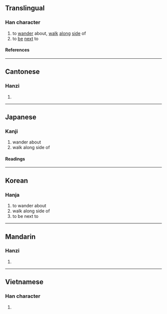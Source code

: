 {{also|彷}}
{{character info/new}}
==Translingual==

===Han character===
{{Han char|rn=60|rad=彳|as=10|sn=13|four=20227|canj=HOYBS|ids=⿰彳旁}}

# to [[wander]] about, [[walk]] [[along]] [[side]] of
# to [[be]] [[next]] to

====References====
{{Han ref|kx=0370.090|dkj=10200|dj=0696.130|hdz=20839.090|uh=5FAC}}

----

==Cantonese==

===Hanzi===
{{yue-hanzi|jyut=[[pong4]]|y=pong4}}

# {{rfdef|yue|sort=彳10}}

----

==Japanese==

===Kanji===
{{ja-kanji|grade=|rs=彳10}}

# wander about
# walk along side of

====Readings====
{{ja-readings
|goon=ほう<はう, ぼう<ばう
|kanon=ほう<はう
|kun=つきそ-う<つきそ-ふ
}}

----

==Korean==

===Hanja===
{{ko-hanja|방}}

# to wander about
# walk along side of
# to be next to

----

==Mandarin==

===Hanzi===
{{cmn-hanzi|pin=[[páng]] ([[pang2]])|wg=p'ang<sup>2</sup>}}

# {{rfdef|cmn|sort=彳10}}

----

==Vietnamese==

===Han character===
{{vi-readings|rs=彳10|reading=bàng}}

# {{rfdef|vi|sort=彳10}}